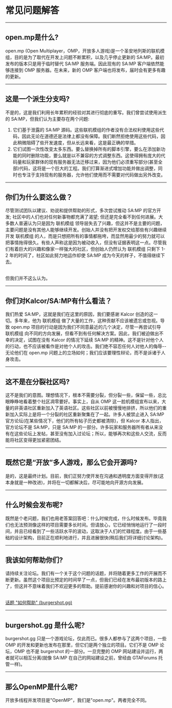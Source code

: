 <h1>常见问题解答</h1>

<hr />
<h2>open.mp是什么?</h2>

open.mp (Open Multiplayer，OMP，开放多人游戏)是一个圣安地列斯的联机模组，目的是为了取代在开发上问题不断累积，以及几乎停止更新的 SA:MP。最初发布的版本只是用于临时替代 SA:MP 服务端。因此现有的 SA:MP 客户端依然能够连接到 OMP 服务器。在未来，新的 OMP 客户端也将发布，届时会有更多有趣的更新。

<hr />
<h2>这是一个派生分支吗?</h2>

不是的，这是我们利用长年累积的经验对其进行彻底的重写。我们曾尝试使用派生的 SA:MP，但我们认为主要存在两个问题:

<ol>
  <li>它们基于泄露的 SA:MP 源码。这些联机模组的作者没有合法权利使用这些代码，因此无论在道德还是法律上都没有保障。我们断然拒绝使用这些代码，因此稍微阻碍了些开发速度，但从长远来看，这是最正确的举措。</li>
  <li>它们试图一次性改变太多东西。要么替换掉所有的脚本引擎，要么在添加新功能的同时删除功能，要么就是以不兼容的方式调整东西。这使得拥有庞大的代码量和玩家群体的现有服务器无法迁移过来，因为他们必须重写部分(甚至全部)代码，这将是一个巨大的工程。我们打算渐进式增加功能并做出调整，同时也专注于支持现有的服务器，允许他们使用而不需要对代码做出另外改变。</li>
</ol>
<hr />
<h2>你们为什么要这么做？</h2>

尽管测试团队以建议、劝说和提供帮助的形式，多次尝试推动 SA:MP 的官方开发; 社区中的人们也对任何新事物都充满了渴望; 但还是完全看不到任何进展。大多数人普遍认为只是因为 联机模组 领导层失去了兴趣，但这并不是主要的问题，主要问题是没有其他人能够继续开发。创始人并没有把开发权交给那些有兴趣继续开发 联机模组 的人，而是只想把所有的事情都拖垮，而显然用最少的努力就可以把事情拖得很久。有些人声称这是因为被动收入，但没有证据表明这一点。尽管我们有着巨大的兴趣和像家一样强大的社区，但创始人仍然认为 联机模组 只剩下 1-2 年的时间了，社区如此努力地运作却使 SA:MP 成为今天的样子，不值得继续下去。

<br />
但我们并不这么认为。
<hr />
<h2>你们对Kalcor/SA:MP有什么看法？</h2>

我们热爱 SA:MP，这就是我们在这里的原因，我们要感谢 Kalcor 创造的这一切。多年来，他为 联机模组 做了大量的工作，这种贡献不应该被遗忘或忽视。导致 open.mp 项目的行动是因为我们不同意最近的几个决定，尽管一再尝试引导 联机模组 向不同的方向发展，但看不到有任何解决方案。因此，我们被迫做出不幸的决定，试图在没有 Kalcor 的情况下延续 SA:MP 的精神。这不是针对他个人的行动，也不应该被看作是对他个人的攻击。我们绝不容忍任何人对他人的侮辱--无论他们在 open.mp 问题上的立场如何；我们应该要理性辩论，而不是诉诸于人身攻击。

<hr />
<h2>这不是在分裂社区吗?</h2>

这不是我们的意图。理想情况下，根本不需要分裂，但分裂一些，保留一些，总比眼睁睁地看着整个社区凋零要好。事实上，自从 OMP 这一脸机模组宣布以来，大量的非英语社区重新加入了英语社区。这些社区以前被慢慢地排挤，所以他们的重新加入实际上是将一个分裂的社区重新聚集在了一起。许多人被禁止进入 SA:MP 官方论坛(在某些情况下，他们的所有帖子历史都被清除)，但 Kalcor 本人指出，官方论坛不是 SA:MP，只是 SA:MP 的一部分。许多玩家和服务器所有者从来没有在这些论坛上发帖，甚至没有加入过论坛；所以，能够再次和这些人交流，反而能将社区变得更加紧密团结。

<hr />
<h2>既然它是“开放”多人游戏，那么它会开源吗?</h2>

是的，这是最终计划。目前，我们正努力使开发在沟通和透明度方面变得开放(这本身就是一种改进)，并将在一切都解决后，尽可能地向开源方向发展。

<hr />
<h2>什么时候会发布呢?</h2>

既然是个老问题，我们也用老答案回答吧：什么时候完成，什么时候发布。毕竟我们也无法预测像这样的项目需要多长时间。但请放心，它已经悄悄地运行了一段时间，并且已经看到了一些活跃水平的波动，这取决于人们的忙碌程度。由于一些基础的设计架构，目前正在顺利地进行，并且进展很快(稍后我们将详细讨论架构)。

<hr />
<h2>我该如何帮助你们?</h2>

请持续关注论坛。我们有一个关于这个问题的话题，并将随着更多工作的开展而不断更新。虽然这个项目比预定的时间早了一点，但我们已经在发布最初版本的路上了，但这并不意味着我们不欢迎更多的帮助。提前感谢你的兴趣和对项目的信心。

<br />
<a href="https://www.burgershot.gg/showthread.php?tid=99">
  <u>话题 "如何帮助" (burgershot.gg)</u>
</a>
<hr />
<h2>burgershot.gg 是什么呢?</h2>

burgershot.gg 只是一个游戏论坛，仅此而已。很多人都参与了这两个项目，一些 OMP 的开发和更新也发布在那里，但它们是两个独立的项目。它们不是 OMP 论坛，OMP 也不是 burgershot 的一部分。一旦完整的 OMP 网站建设并运行，两者就可以相互分离(就像 SA:MP 在自己的网站建设之前，曾经由 GTAForums 托管一样)。

<hr />
<h2>那么OpenMP是什么呢?</h2>
开放多线程并发项目是"OpenMP"，我们是"open.mp"。两者完全不同。
